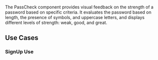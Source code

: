 
<Title>PassCheck Component</Title>
<Meta of={PassCheckStories} />

  The PassCheck component provides visual feedback on the strength of a password based on specific criteria. It evaluates the password based on length, the presence of symbols, and uppercase letters, and displays different levels of strength: weak, good, and great.

## Use Cases

### SignUp Use

  <div style={{ maxWidth:"400px", display: 'flex',gap:"8px", flexDirection: 'column',margin:"30px 0" }}>
        <InputField name={'example'} label={'UserName'}  />
        <InputField name={'example'} label={'Email'}  />
        <InputField name={'example2'} label={'Password'}  />
        <PassCheck value='123456'/>
  </div>
